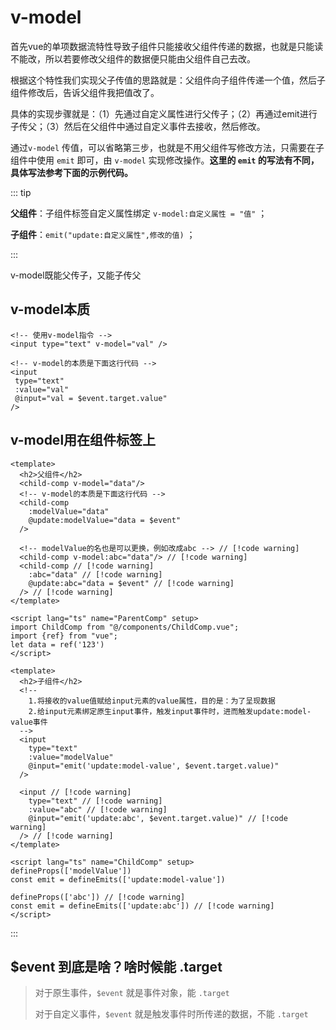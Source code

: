 # v-model

首先vue的单项数据流特性导致子组件只能接收父组件传递的数据，也就是只能读不能改，所以若要修改父组件的数据便只能由父组件自己去改。

根据这个特性我们实现父子传值的思路就是：父组件向子组件传递一个值，然后子组件修改后，告诉父组件我把值改了。

具体的实现步骤就是：（1）先通过自定义属性进行父传子；（2）再通过emit进行子传父；（3）然后在父组件中通过自定义事件去接收，然后修改。

通过`v-model` 传值，可以省略第三步，也就是不用父组件写修改方法，只需要在子组件中使用 `emit` 即可，由 `v-model` 实现修改操作。**这里的 `emit` 的写法有不同，具体写法参考下面的示例代码。**

::: tip

**父组件**：子组件标签自定义属性绑定 `v-model:自定义属性 = "值"` ；

**子组件**：`emit("update:自定义属性",修改的值)` ；

:::

v-model既能父传子，又能子传父

## v-model本质

```vue
<!-- 使用v-model指令 -->
<input type="text" v-model="val" />

<!-- v-model的本质是下面这行代码 -->
<input
 type="text"
 :value="val"
 @input="val = $event.target.value"
/>
```



## v-model用在组件标签上



```vue {3-8} [父组件]
<template>
  <h2>父组件</h2>
  <child-comp v-model="data"/> 
  <!-- v-model的本质是下面这行代码 -->
  <child-comp 
	:modelValue="data" 
	@update:modelValue="data = $event" 
  /> 

  <!-- modelValue的名也是可以更换，例如改成abc --> // [!code warning]
  <child-comp v-model:abc="data"/> // [!code warning]
  <child-comp // [!code warning]
	:abc="data" // [!code warning]
	@update:abc="data = $event" // [!code warning]
  /> // [!code warning]
</template>

<script lang="ts" name="ParentComp" setup>
import ChildComp from "@/components/ChildComp.vue";
import {ref} from "vue";
let data = ref('123')
</script>
```

```vue {7-11,21-22} [子组件]
<template>
  <h2>子组件</h2>
  <!--
    1.将接收的value值赋给input元素的value属性，目的是：为了呈现数据
    2.给input元素绑定原生input事件，触发input事件时，进而触发update:model-value事件
  -->
  <input 
	type="text" 
	:value="modelValue" 
	@input="emit('update:model-value', $event.target.value)" 
  /> 

  <input // [!code warning]
	type="text" // [!code warning]
	:value="abc" // [!code warning]
	@input="emit('update:abc', $event.target.value)" // [!code warning]
  /> // [!code warning]
</template>

<script lang="ts" name="ChildComp" setup>
defineProps(['modelValue']) 
const emit = defineEmits(['update:model-value']) 

defineProps(['abc']) // [!code warning]
const emit = defineEmits(['update:abc']) // [!code warning]
</script>
```

:::



## $event 到底是啥？啥时候能 .target

> 对于原生事件，`$event` 就是事件对象，能 `.target`
>
> 对于自定义事件，`$event` 就是触发事件时所传递的数据，不能 `.target`
